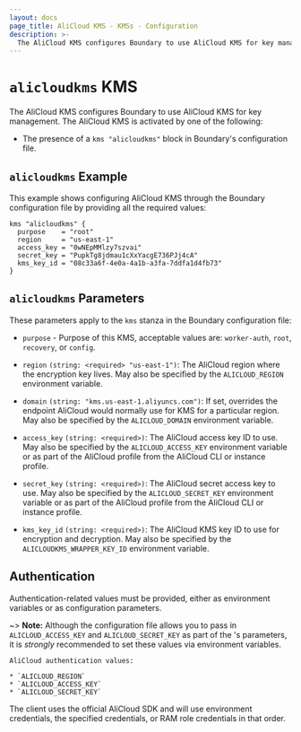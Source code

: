 ```yaml
---
layout: docs
page_title: AliCloud KMS - KMSs - Configuration
description: >-
  The AliCloud KMS configures Boundary to use AliCloud KMS for key management.
---
```


# `alicloudkms` KMS

The AliCloud KMS configures Boundary to use AliCloud KMS for key management.
The AliCloud KMS is activated by one of the following:

- The presence of a `kms "alicloudkms"` block in Boundary's configuration file.

## `alicloudkms` Example

This example shows configuring AliCloud KMS through the Boundary configuration file
by providing all the required values:

```hcl
kms "alicloudkms" {
  purpose    = "root"
  region     = "us-east-1"
  access_key = "0wNEpMMlzy7szvai"
  secret_key = "PupkTg8jdmau1cXxYacgE736PJj4cA"
  kms_key_id = "08c33a6f-4e0a-4a1b-a3fa-7ddfa1d4fb73"
}
```

## `alicloudkms` Parameters

These parameters apply to the `kms` stanza in the Boundary configuration file:

- `purpose` - Purpose of this KMS, acceptable values are: `worker-auth`, `root`, `recovery`, or `config`.

- `region` `(string: <required> "us-east-1")`: The AliCloud region where the encryption key
  lives. May also be specified by the `ALICLOUD_REGION`
  environment variable.

- `domain` `(string: "kms.us-east-1.aliyuncs.com")`: If set, overrides the endpoint
  AliCloud would normally use for KMS for a particular region. May also be specified
  by the `ALICLOUD_DOMAIN` environment variable.

- `access_key` `(string: <required>)`: The AliCloud access key ID to use. May also be
  specified by the `ALICLOUD_ACCESS_KEY` environment variable or as part of the
  AliCloud profile from the AliCloud CLI or instance profile.

- `secret_key` `(string: <required>)`: The AliCloud secret access key to use. May
  also be specified by the `ALICLOUD_SECRET_KEY` environment variable or as
  part of the AliCloud profile from the AliCloud CLI or instance profile.

- `kms_key_id` `(string: <required>)`: The AliCloud KMS key ID to use for encryption
  and decryption. May also be specified by the `ALICLOUDKMS_WRAPPER_KEY_ID`
  environment variable.

## Authentication

Authentication-related values must be provided, either as environment
variables or as configuration parameters.

~> **Note:** Although the configuration file allows you to pass in
`ALICLOUD_ACCESS_KEY` and `ALICLOUD_SECRET_KEY` as part of the 's parameters, it
is _strongly_ recommended to set these values via environment variables.

```text
AliCloud authentication values:

* `ALICLOUD_REGION`
* `ALICLOUD_ACCESS_KEY`
* `ALICLOUD_SECRET_KEY`
```

The client uses the official AliCloud SDK and will use environment credentials,
the specified credentials, or RAM role credentials in that order.
